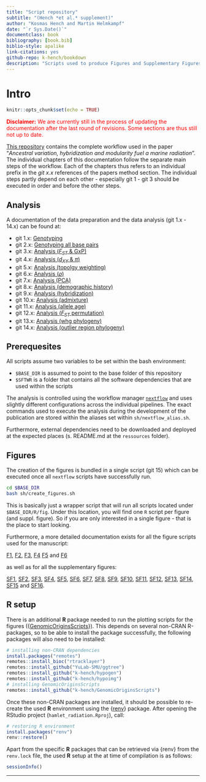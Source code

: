 ```yaml
---
title: "Script repository"
subtitle: "(Hench *et al.* supplement)"
author: "Kosmas Hench and Martin Helmkampf"
date: "`r Sys.Date()`"
documentclass: book
bibliography: [book.bib]
biblio-style: apalike
link-citations: yes
github-repo: k-hench/bookdown
description: "Scripts used to produce Figures and Supplementary Figures of 'Ancestral variation, hybridization and modularity fuel a marine radiation' by Hench, Helmkampf, McMillan an Puebla"
---
```


# Intro

```r
knitr::opts_chunk$set(echo = TRUE)
```

<span style="color:#FF0000">**Disclaimer:** We are currently still in the process of updating the documentation after the last round of revisions. Some sections are thus still not up to date.</span> 


[This repository](https://github.com/k-hench/chapter2) contains the complete workflow used in the paper "*Ancestral variation, hybridization and modularity fuel a marine radiation*".
The individual chapters of this documentation follow the separate main steps of the workflow.
Each of the chapters thus refers to an individual prefix in the _git x.x_ references of the papers method section.
The individual steps partly depend on each other - especially git 1 - git 3 should be executed in order and before the other steps.

## Analysis

A documentation of the data preparation and the data analysis (git 1.x - 14.x) can be found at:

- git 1.x: [Genotyping](git-1-genotyping-i-snps-only.html)
- git 2.x: [Genotyping all base pairs](git-2-genotyping-ii-all-callable-sites.html)
- git 3.x: [Analysis (<i>F<sub>ST</sub></i> & GxP)](git-3-analysis-i-fst-gxp.html)
- git 4.x: [Analysis (<i>d<sub>XY</sub></i> & $\pi$)](git-4-analysis-ii-dxy-pi.html)
- git 5.x: [Analysis (topolgy weighting)](git-5-analysis-iii-topology-weighting.html)
- git 6.x: [Analysis ($\rho$)](git-6-analysis-iv-rho.html)
- git 7.x: [Analysis (PCA)](git-7-analysis-v-principal-component-analysis.html)
- git 8.x: [Analysis (demographic history)](git-8-analysis-vi-demographic-history.html)
- git 9.x: [Analysis (hybridization)](git-9-analysis-vii-hybridization.html)
- git 10.x: [Analysis (admixture)](git-10-analysis-viii-admixture.html)
- git 11.x: [Analysis (allele age)](git-11-analysis-ix-allele-age.html)
- git 12.x: [Analysis (<i>F<sub>ST</sub></i> permutation)](git-12-analysis-x-fst-permutation-test.html)
- git 13.x: [Analysis (whg phylogeny)](git-13-analysis-xi-whole-genome-phylogenies.html)
- git 14.x: [Analysis (outlier region phylogeny)](git-14-analysis-xii-outlier-region-phylogenies.html)

## Prerequesites

All scripts assume two variables to be set within the bash environment:

  - `$BASE_DIR` is assumed to point to the base folder of this repository
  - `$SFTWR` is a folder that contains all the software dependencies that are used within the scripts

The analysis is controlled using the workflow manager [`nextflow`](https://www.nextflow.io/) and uses slightly different configurations across the individual pipelines. The exact commands used to execute the analysis during the development of the publication are stored within the aliases set within `sh/nextflow_alias.sh`.

Furthermore, external dependencies need to be downloaded and deployed at the expected places (s. README.md at the `ressources` folder).

## Figures

The creation of the figures is bundled in a single script (git 15) which can be executed once all `nextflow` scripts have successfully run.

```sh
cd $BASE_DIR
bash sh/create_figures.sh
```

This is basically just a wrapper script that will run all scripts located under `$BASE_DIR/R/fig`.
Under this location, you will find one `R` script per figure (and suppl. figure).
So if you are only interested in a single figure - that is the place to start looking.

Furthermore, a more detailed documentation exists for all the figure scripts used for the manuscript:

[F1](figure-1.html), [F2](figure-2.html), [F3](figure-3.html), [F4](figure-4.html) [F5](figure-5.html) and [F6](figure-6.html)

as well as for all the supplementary figures:

[SF1](supplementary-figure-1.html), [SF2](supplementary-figure-2.html), [SF3](supplementary-figure-3.html),
[SF4](supplementary-figure-4.html), [SF5](supplementary-figure-5.html), [SF6](supplementary-figure-6.html),
[SF7](supplementary-figure-7.html), [SF8](supplementary-figure-8.html), [SF9](supplementary-figure-9.html),
[SF10](supplementary-figure-10.html), [SF11](supplementary-figure-11.html), [SF12](supplementary-figure-12.html),
[SF13](supplementary-figure-13.html), [SF14](supplementary-figure-14.html), [SF15](supplementary-figure-15.html)
and [SF16](supplementary-figure-16.html).

## R setup

There is an additional **R** package needed to run the plotting scripts for the figures ({[GenomicOriginsScripts](https://k-hench.github.io/GenomicOriginsScripts/)}).
This depends on several non-CRAN R-packages, so to be able to install the package successfully, the following packages will also need to be installed:

```r
# installing non-CRAN dependencies
install.packages("remotes")
remotes::install_bioc("rtracklayer")
remotes::install_github("YuLab-SMU/ggtree")
remotes::install_github("k-hench/hypogen")
remotes::install_github("k-hench/hypoimg")
# installing GenomicOriginsScripts
remotes::install_github("k-hench/GenomicOriginsScripts")
```

Once these non-CRAN packages are installed, it should be possible to re-create the used **R** environment using the {[renv](https://rstudio.github.io/renv/)} package.
After opening the RStudio project (`hamlet_radiation.Rproj`), call:

```r
# restoring R environment
install.packages("renv")
renv::restore()
```

Apart from the specific **R** packages that can be retrieved via {renv} from the `renv.lock` file, the used **R** setup at the at time of compilation is as follows:

```r
sessionInfo()
```

---
